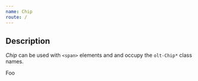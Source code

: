 ```yaml
---
name: Chip
route: /
---
```


## Description

_Chip_ can be used with `<span>` elements and and occupy the `olt-Chip*` class
names.

<div class="Chip">Foo</div>
